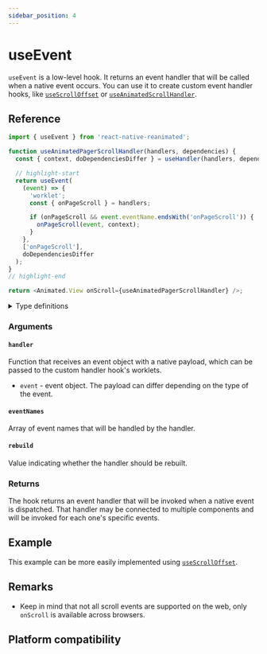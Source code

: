 ```yaml
---
sidebar_position: 4
---
```


# useEvent

`useEvent` is a low-level hook. It returns an event handler that will be called when a native event occurs. You can use it to create custom event handler hooks, like [`useScrollOffset`](/docs/next/scroll/useScrollOffset/) or [`useAnimatedScrollHandler`](/docs/next/scroll/useAnimatedScrollHandler/).

## Reference

```js
import { useEvent } from 'react-native-reanimated';

function useAnimatedPagerScrollHandler(handlers, dependencies) {
  const { context, doDependenciesDiffer } = useHandler(handlers, dependencies);

  // highlight-start
  return useEvent(
    (event) => {
      'worklet';
      const { onPageScroll } = handlers;

      if (onPageScroll && event.eventName.endsWith('onPageScroll')) {
        onPageScroll(event, context);
      }
    },
    ['onPageScroll'],
    doDependenciesDiffer
  );
}
// highlight-end

return <Animated.View onScroll={useAnimatedPagerScrollHandler} />;
```

<details>
<summary>Type definitions</summary>

```typescript
function useEvent<
  Event extends object,
  Context extends Record<string, unknown> = never,
>(
  handler: EventHandler<Event, Context>,
  eventNames?: string[],
  rebuild?: boolean
): EventHandlerProcessed<Event, Context>;

type EventHandler<
  Event extends object,
  Context extends Record<string, unknown> = never,
> = (event: ReanimatedEvent<Event>, context?: Context) => void;

type EventHandlerProcessed<
  Event extends object,
  Context extends Record<string, unknown> = never,
> = (event: Event, context?: Context) => void;
```

</details>

### Arguments

#### `handler`

Function that receives an event object with a native payload, which can be passed to the custom handler hook's worklets.

- `event` - event object.
  The payload can differ depending on the type of the event.

#### `eventNames` <Optional/>

Array of event names that will be handled by the handler.

#### `rebuild` <Optional/>

Value indicating whether the handler should be rebuilt.

### Returns

The hook returns an event handler that will be invoked when a native event is dispatched. That handler may be connected to multiple components and will be invoked for each one's specific events.

## Example


<InteractiveExample src={useEventSrc} component={useEvent} />

This example can be more easily implemented using [`useScrollOffset`](/docs/next/scroll/useScrollOffset/).

## Remarks

- Keep in mind that not all scroll events are supported on the web, only `onScroll` is available across browsers.

## Platform compatibility

<PlatformCompatibility android ios web />
